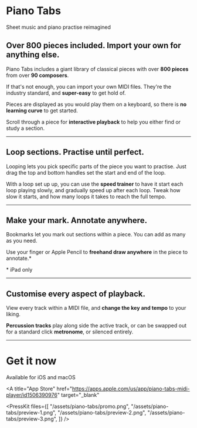 

<Icon name="piano-tabs" />

# Piano Tabs

<Lead>Sheet music and piano practise reimagined</Lead>

<AppPromoImage src="/assets/piano-tabs/promo.png" />

## Over 800 pieces included. Import your own for anything else.

Piano Tabs includes a giant library of classical pieces with over **800 pieces** from over **90 composers**.

If that's not enough, you can import your own MIDI files. They're the industry standard, and **super-easy** to get hold of.

Pieces are displayed as you would play them on a keyboard, so there is **no learning curve** to get started.

Scroll through a piece for **interactive playback** to help you either find or study a section.

---

<AppBlock src="/assets/piano-tabs/preview-1.png" alt="Section looping">

## Loop sections. Practise until perfect.

Looping lets you pick specific parts of the piece you want to practise. Just drag the top and bottom handles set the start and end of the loop.

With a loop set up up, you can use the **speed trainer** to have it start each loop playing slowly, and gradually speed up after each loop. Tweak how slow it starts, and how many loops it takes to reach the full tempo.

</AppBlock>

---

<AppBlock src="/assets/piano-tabs/preview-2.png" alt="Bookmarks" layout="reverse" imagePositionMobile="contain">

## Make your mark. Annotate anywhere.

Bookmarks let you mark out sections within a piece. You can add as many as you need.

Use your finger or Apple Pencil to **freehand draw anywhere** in the piece to annotate.\*

<p style={{ opacity: 0.25 }}>* iPad only</p>

</AppBlock>

---

<AppBlock src="/assets/piano-tabs/preview-3.png" alt="Playback customisation">

## Customise every aspect of playback.

View every track within a MIDI file, and **change the key and tempo** to your liking.

**Percussion tracks** play along side the active track, or can be swapped out for a standard click **metronome**, or silenced entirely.

</AppBlock>

---

# Get it now

<Lead>Available for iOS and macOS</Lead>

<div className={classNames("center-icons")}>

<A
  title="App Store"
  href="https://apps.apple.com/us/app/piano-tabs-midi-player/id1506390976"
  target="_blank"
>
  <InlineSvg src="/assets/vendor/app-store.svg" id="app-store" />
</A>

</div>

<PressKit
  files={[
    "/assets/piano-tabs/promo.png",
    "/assets/piano-tabs/preview-1.png",
    "/assets/piano-tabs/preview-2.png",
    "/assets/piano-tabs/preview-3.png",
  ]}
/>

<LegalLinks />
